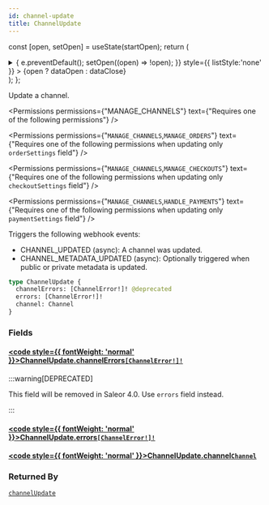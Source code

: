 ```yaml
---
id: channel-update
title: ChannelUpdate
---
```






const [open, setOpen] = useState(startOpen);
return (
<details {...(open ? { open: true } : {})} className="details" style={{ border:'none', boxShadow:'none', background:'var(--ifm-background-color)' }}>
<summary
onClick={(e) => {
e.preventDefault();
setOpen((open) => !open);
}}
style={{ listStyle:'none' }} >
{open ? dataOpen : dataClose}
</summary>
{open && children}
</details>
);
};

Update a channel.


<Permissions permissions={"MANAGE_CHANNELS"} text={"Requires one of the following permissions"} />


<Permissions permissions={"`MANAGE_CHANNELS`,`MANAGE_ORDERS`"} text={"Requires one of the following permissions when updating only `orderSettings` field"} />


<Permissions permissions={"`MANAGE_CHANNELS`,`MANAGE_CHECKOUTS`"} text={"Requires one of the following permissions when updating only `checkoutSettings` field"} />


<Permissions permissions={"`MANAGE_CHANNELS`,`HANDLE_PAYMENTS`"} text={"Requires one of the following permissions when updating only `paymentSettings` field"} />


Triggers the following webhook events:

- CHANNEL_UPDATED (async): A channel was updated.
- CHANNEL_METADATA_UPDATED (async): Optionally triggered when public or private metadata is updated.

```graphql
type ChannelUpdate {
  channelErrors: [ChannelError!]! @deprecated
  errors: [ChannelError!]!
  channel: Channel
}
```

### Fields

#### [<code style={{ fontWeight: 'normal' }}>ChannelUpdate.<b>channelErrors</b></code>](#)<Bullet />[`[ChannelError!]!`](../../../api-reference/channels/objects/channel-error.mdx) <Badge class="badge badge--deprecated badge--secondary" text="deprecated"/> <Badge class="badge badge--secondary" text="non-null"/> <Badge class="badge badge--secondary" text="object"/> <Badge class="badge badge--secondary" text="channels"/>

:::warning[DEPRECATED]

This field will be removed in Saleor 4.0. Use `errors` field instead.

:::

#### [<code style={{ fontWeight: 'normal' }}>ChannelUpdate.<b>errors</b></code>](#)<Bullet />[`[ChannelError!]!`](../../../api-reference/channels/objects/channel-error.mdx) <Badge class="badge badge--secondary" text="non-null"/> <Badge class="badge badge--secondary" text="object"/> <Badge class="badge badge--secondary" text="channels"/>

#### [<code style={{ fontWeight: 'normal' }}>ChannelUpdate.<b>channel</b></code>](#)<Bullet />[`Channel`](../../../api-reference/channels/objects/channel.mdx) <Badge class="badge badge--secondary" text="object"/> <Badge class="badge badge--secondary" text="channels"/>

### Returned By

[`channelUpdate`](../../../api-reference/channels/mutations/channel-update.mdx) <Badge class="badge badge--secondary" text="mutation"/>

